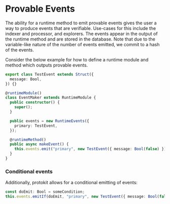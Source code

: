 # Provable Events
The ability for a runtime method to emit provable events gives the user a way to produce events that are verifiable. Use-cases for this include
the indexer and processor, and explorers. The events appear in the output of the runtime method and are stored in the database.
Note that due to the variable-like nature of the number of events emitted, we commit to a hash of the events.

Consider the below example for how to define a runtime module and method which outputs provable events.
```typescript {1-3,11-13,17} showLineNumbers
export class TestEvent extends Struct({
  message: Bool,
}) {}

@runtimeModule()
class EventMaker extends RuntimeModule {
  public constructor() {
    super();
  }

  public events = new RuntimeEvents({
    primary: TestEvent,
  });

  @runtimeMethod()
  public async makeEvent() {
    this.events.emit("primary", new TestEvent({ message: Bool(false) }));
  }
}
```

### Conditional events

Additionally, protokit allows for a conditional emitting of events:

```typescript {2} showLineNumbers
const doEmit: Bool = someCondition;
this.events.emitIf(doEmit, "primary", new TestEvent({ message: Bool(false) }));
```